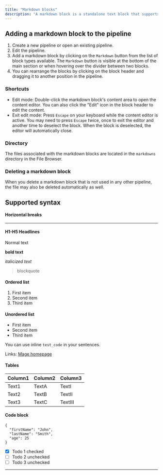```yaml
---
title: "Markdown blocks"
description: "A markdown block is a standalone text block that supports markdown and can be used to make notes or organize your blocks."
---
```



## Adding a markdown block to the pipeline

1. Create a new pipeline or open an existing pipeline.
2. Edit the pipeline.
3. Add a markdown block by clicking on the `Markdown` button from the list of block types available.
The `Markdown` button is visible at the bottom of the main section or when hovering over the divider between two blocks.
4. You can rearrange the blocks by clicking on the block header and dragging it to another position in the pipeline.

### Shortcuts
- Edit mode: Double-click the markdown block's content area to open the content editor. You can
also click the "Edit" icon in the block header to edit the content.
- Exit edit mode: Press `Escape` on your keyboard while the content editor is active.
You may need to press `Escape` twice, once to exit the editor and another time to deselect
the block. When the block is deselected, the editor will automatically close.

### Directory
The files associated with the markdown blocks are located in the `markdowns` directory
in the File Browser.

### Deleting a markdown block
When you delete a markdown block that is not used in any other pipeline,
the file may also be deleted automatically as well.

## Supported syntax

#### Horizontal breaks
---

#### H1-H5 Headlines

Normal text

**bold text**

*italicized text*

> blockquote

#### Ordered list
1. First item
2. Second item
3. Third item

#### Unordered list
- First item
- Second item
- Third item

You can use inline `test_code` in your sentences.

Links: [Mage homepage](https://www.mage.ai)

#### Tables
| Column1 | Column2 | Column3 |
| --- | --- | --- |
| Text1 | TextA | TextI |
| Text2 | TextB | TextII |
| Text3 | TextC | TextIII |


#### Code block
```
{
  "firstName": "John",
  "lastName": "Smith",
  "age": 25
}
```

- [x] Todo 1 checked
- [ ] Todo 2 unchecked
- [ ] Todo 3 unchecked
---
